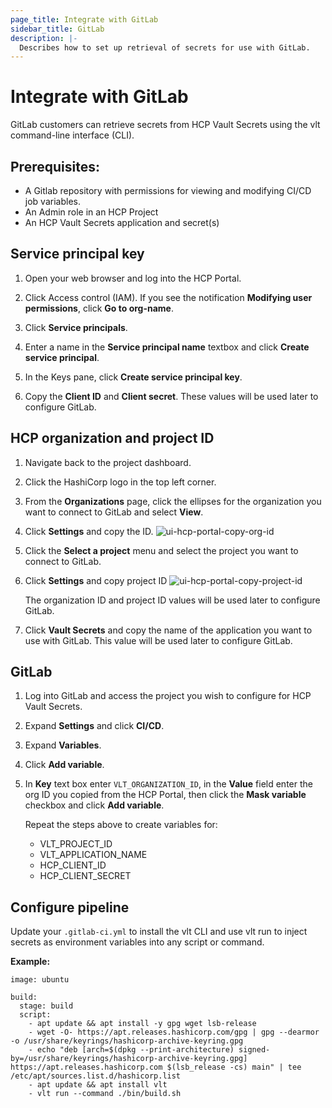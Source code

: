 ```yaml
---
page_title: Integrate with GitLab
sidebar_title: GitLab
description: |-
  Describes how to set up retrieval of secrets for use with GitLab.
---
```


# Integrate with GitLab

GitLab customers can retrieve secrets from HCP Vault Secrets using the vlt command-line interface (CLI).

## Prerequisites:
* A Gitlab repository with permissions for viewing and modifying CI/CD job variables.
* An Admin role in an HCP Project
* An HCP Vault Secrets application and secret(s)

## Service principal key

1. Open your web browser and log into the HCP Portal.

1. Click Access control (IAM). If you see the notification **Modifying user permissions**, click **Go to org-name**.

1. Click **Service principals**.

1. Enter a name in the **Service principal name** textbox and click **Create service principal**.

1. In the Keys pane, click **Create service principal key**.

1. Copy the **Client ID** and **Client secret**. These values will be used later to configure GitLab.

## HCP organization and project ID

1. Navigate back to the project dashboard.

1. Click the HashiCorp logo in the top left corner.

1. From the **Organizations** page, click the ellipses for the organization you want to connect to GitLab and select **View**.

1. Click **Settings** and copy the ID.
   ![ui-hcp-portal-copy-org-id](/img/docs/hcp-core/ui-hcp-portal-copy-org-id.png)

1. Click the **Select a project** menu and select the project you want to connect to GitLab.

1. Click **Settings** and copy project ID
   ![ui-hcp-portal-copy-project-id](/img/docs/hcp-core/ui-hcp-portal-copy-project-id.png)

   The organization ID and project ID values will be used later to configure GitLab.

1. Click **Vault Secrets** and copy the name of the application you want to use with GitLab. This value will be
   used later to configure GitLab.

## GitLab

1. Log into GitLab and access the project you wish to configure for HCP Vault Secrets.

1. Expand **Settings** and click **CI/CD**.

1. Expand **Variables**.

1. Click **Add variable**.

1. In **Key** text box enter `VLT_ORGANIZATION_ID`, in the **Value** field enter the org ID you copied from the HCP Portal, then click
   the **Mask variable** checkbox and click **Add variable**.

   Repeat the steps above to create variables for:

   * VLT_PROJECT_ID
   * VLT_APPLICATION_NAME
   * HCP_CLIENT_ID
   * HCP_CLIENT_SECRET

## Configure pipeline

Update your `.gitlab-ci.yml` to install the vlt CLI and use vlt run to inject secrets as environment variables into any script or command.

**Example:**

```
image: ubuntu

build:
  stage: build
  script:
    - apt update && apt install -y gpg wget lsb-release
    - wget -O- https://apt.releases.hashicorp.com/gpg | gpg --dearmor -o /usr/share/keyrings/hashicorp-archive-keyring.gpg
    - echo "deb [arch=$(dpkg --print-architecture) signed-by=/usr/share/keyrings/hashicorp-archive-keyring.gpg] https://apt.releases.hashicorp.com $(lsb_release -cs) main" | tee /etc/apt/sources.list.d/hashicorp.list
    - apt update && apt install vlt
    - vlt run --command ./bin/build.sh
```